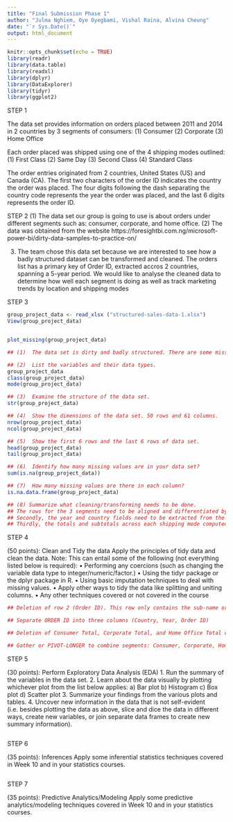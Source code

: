 ```yaml
---
title: "Final Submission Phase 1"
author: "Julma Nghiem, Oye Oyegbami, Vishal Raina, Alvina Cheung"
date: "`r Sys.Date()`"
output: html_document
---
```


```r
knitr::opts_chunk$set(echo = TRUE)
library(readr)
library(data.table)
library(readxl)
library(dplyr)
library(DataExplorer)
library(tidyr)
library(ggplot2)
```

STEP 1 
   
The data set provides information on orders placed between 2011 and 2014 in 2 countries by 3 segments of consumers:
  (1) Consumer
  (2) Corporate
  (3) Home Office

Each order placed was shipped using one of the 4 shipping modes outlined:
  (1) First Class 
  (2) Same Day
  (3) Second Class
  (4) Standard Class

The order entries originated from 2 countries, United States (US) and Canada (CA). The first two characters of the order ID indicates the country the order was placed. The four digits following the dash separating the country code represents the year the order was placed, and the last 6 digits represents the order ID.  

  STEP 2
  (1)  The data set our group is going to use is about orders under different segments such as: consumer, corporate, and home office.
  (2)  The data was obtained from the website https://foresightbi.com.ng/microsoft-power-bi/dirty-data-samples-to-practice-on/

  (3)  The team chose this data set because we are interested to see how a badly structured dataset can be transformed and cleaned. 
       The orders list has a primary key of Order ID, extracted accros 2 countries, spanning a 5-year period. We would like to analyse the            cleaned data to determine how well each segment is doing as well as track marketing trends by location and shipping modes 

  STEP 3

```r

group_project_data <- read_xlsx ("structured-sales-data-1.xlsx") 
View(group_project_data)


plot_missing(group_project_data)

## (1)  The data set is dirty and badly structured. There are some missing value in some column and the Order ID field includes country and            year. 

## (2)  List the variables and their data types.
group_project_data
class(group_project_data)
mode(group_project_data)

## (3)  Examine the structure of the data set.
str(group_project_data)

## (4)  Show the dimensions of the data set. 50 rows and 61 columns. 
nrow(group_project_data)
ncol(group_project_data)

## (5)  Show the first 6 rows and the last 6 rows of data set. 
head(group_project_data)
tail(group_project_data)

## (6)  Identify how many missing values are in your data set?
sum(is.na(group_project_data)) 

## (7)  How many missing values are there in each column?
is.na.data.frame(group_project_data)

## (8) Summarize what cleaning/transforming needs to be done. 
## The rows for the 3 segments need to be aligned and differentiated by their segment names  
## Secondly, the year and country fields need to be extracted from the Order ID.
## Thirdly, the totals and subtotals across each shipping mode computed

```

  STEP 4 
  
  (50 points): Clean and Tidy the data Apply the principles of tidy data
and clean the data. Note: This can entail some of the following (not everything
listed below is required):
• Performing any coercions (such as changing the variable data type to integer/numeric/factor.)
• Using the tidyr package or the dplyr package in R.
• Using basic imputation techniques to deal with missing values.
• Apply other ways to tidy the data like splitting and uniting columns.
• Any other techniques covered or not covered in the course


```r

## Deletion of row 2 (Order ID). This row only contains the sub-name or column title for 1st column aka Segment. 

## Separate ORDER ID into three columns (Country, Year, Order ID)

## Deletion of Consumer Total, Corporate Total, and Home Office Total columns.  

## Gather or PIVOT-LONGER to combine segments: Consumer, Corporate, Home Office. 

```

  STEP 5 
  
  (30 points): Perform Exploratory Data Analysis (EDA)
1. Run the summary of the variables in the data set.
2. Learn about the data visually by plotting whichever plot from the list below
applies:
a) Bar plot
b) Histogram
c) Box plot
d) Scatter plot
3. Summarize your findings from the various plots and tables.
4. Uncover new information in the data that is not self-evident (i.e. besides
plotting the data as above, slice and dice the data in different ways, create
new variables, or join separate data frames to create new summary information).


```r


```

  STEP 6

  (35 points): Inferences Apply some inferential statistics techniques
covered in Week 10 and in your statistics courses.


```r


```
  
  STEP 7

  (35 points):  Predictive Analytics/Modeling Apply some predictive
analytics/modeling techniques covered in Week 10 and in your statistics courses.


```r


```
  